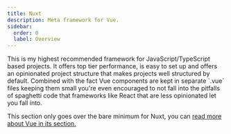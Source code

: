 ```yaml
---
title: Nuxt
description: Meta framework for Vue.
sidebar:
  order: 0
  label: Overview
---
```



<SimonSays title="Meta framework for Vue">
This is my highest recommended framework for JavaScript/TypeScript based projects. It offers top tier performance, is easy to set up and offers an opinionated project structure that makes projects well structured by default. Combined with the fact Vue components are kept in separate `.vue` files keeping them small you're even encouraged to not fall into the pitfalls of spaghetti code that frameworks like React that are less opinionated let you fall into.

This section only goes over the bare minimum for Nuxt, you can [read more about Vue in its section.](/frontend/vue)
</SimonSays>


<OverviewCards folder="frontend/nuxt" />
